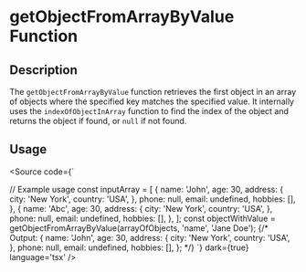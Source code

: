 
<Meta title='Utils/Array/getObjectFromArrayByValue' />

# getObjectFromArrayByValue Function

## Description

The `getObjectFromArrayByValue` function retrieves the first object in an array of objects where the specified key matches the specified value. It internally uses the `indexOfObjectInArray` function to find the index of the object and returns the object if found, or `null` if not found.

## Usage


<Source code={`



// Example usage
 const inputArray = [
            {
                name: 'John',
                age: 30,
                address: {
                    city: 'New York',
                    country: 'USA',
                },
                phone: null,
                email: undefined,
                hobbies: [],
            },
            {
                name: 'Abc',
                age: 30,
                address: {
                    city: 'New York',
                    country: 'USA',
                },
                phone: null,
                email: undefined,
                hobbies: [],
            },
        ];
const objectWithValue = getObjectFromArrayByValue(arrayOfObjects, 'name', 'Jane Doe');
{/* Output: {
            name: 'John',
            age: 30,
            address: {
                city: 'New York',
                country: 'USA',
            },
            phone: null,
            email: undefined,
            hobbies: [],
        }; */}
`} dark={true} language='tsx' />
